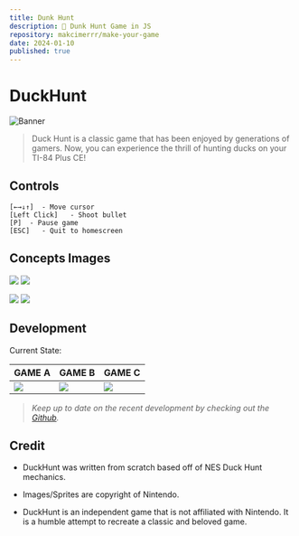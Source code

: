 ```yaml
---
title: Dunk Hunt
description: 🦆 Dunk Hunt Game in JS
repository: makcimerrr/make-your-game
date: 2024-01-10
published: true
---
```


# DuckHunt

![Banner](https://i.goopics.net/7k0uco.png)

> Duck Hunt is a classic game that has been enjoyed by generations of gamers. Now, you can experience the thrill of hunting ducks on your TI-84 Plus CE!

## Controls

    [←→↓↑]  - Move cursor
    [Left Click]   - Shoot bullet
    [P]  - Pause game
    [ESC]   - Quit to homescreen


## Concepts Images

![](https://i.goopics.net/g8pqim.png) ![](https://i.goopics.net/0mth3y.png)

![](https://i.goopics.net/w8l20s.png) ![](https://i.goopics.net/2f1opb.png)

## Development
Current State:

| GAME A                                            | GAME B                                            | GAME C                                            |
| ------------------------------------------------- | ------------------------------------------------- | ------------------------------------------------- |
| ![](https://i.goopics.net/x2dktm.png) | ![](https://i.goopics.net/vxmvjd.png) | ![](https://i.goopics.net/c3h4fr.png) |


> *Keep up to date on the recent development by checking out the [Github](https://github.com/makcimerrr/make-your-gameJ "New Github").*

## Credit

* DuckHunt was written from scratch based off of NES Duck Hunt mechanics.

* Images/Sprites are copyright of Nintendo.

* DuckHunt is an independent game that is not affiliated with Nintendo. It is a humble attempt to recreate a classic and beloved game.